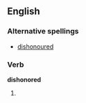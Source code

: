 ==English==

===Alternative spellings===
*[[dishonoured]]

===Verb===
'''dishonored'''

# {{past of|dishonor}}
